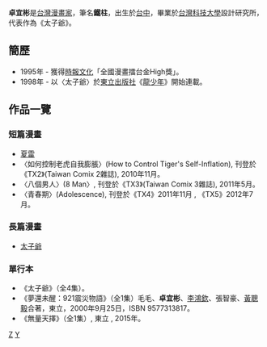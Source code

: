 {{漫畫}}
'''卓宜彬'''{{BD|1971年|catIdx=Z}}是[[台灣|台灣]][[漫畫家|漫畫家]]，筆名'''鐵柱'''，出生於[[台中|台中]]，畢業於[[台灣科技大學|台灣科技大學]]設計研究所，代表作為《太子爺》。

== 簡歷 ==
*1995年 - 獲得[[時報文化|時報文化]]「全國漫畫擂台金High獎」。
*1998年 - 以〈太子爺〉於[[東立出版社|東立出版社]]《[[龍少年|龍少年]]》開始連載。

== 作品一覽 ==
=== 短篇漫畫 ===
*[[夏雷|夏雷]]
*〈如何控制老虎自我膨脹〉(How to Control Tiger's Self-Inflation), 刊登於《TX2》(Taiwan Comix 2雜誌), 2010年11月。
*〈八個男人〉(8 Man〉, 刊登於《TX3》(Taiwan Comix 3雜誌), 2011年5月。
*〈青春期〉(Adolescence), 刊登於《TX4》2011年11月 , 《TX5》2012年7月。
=== 長篇漫畫 ===
*[[太子爺|太子爺]]
=== 單行本 ===
*《太子爺》（全4集）。
*《夢還未醒：921震災物語》（全1集）毛毛、'''卓宜彬'''、[[李鴻欽|李鴻欽]]、張智豪、[[黃聰毅|黃聰毅]]合著，東立，2000年9月25日，ISBN 9577313817。
*《無量天擇》（全1集）, 東立 , 2015年。

[[Category:臺灣漫畫家|Z]]
[[Category:卓姓|Y]]